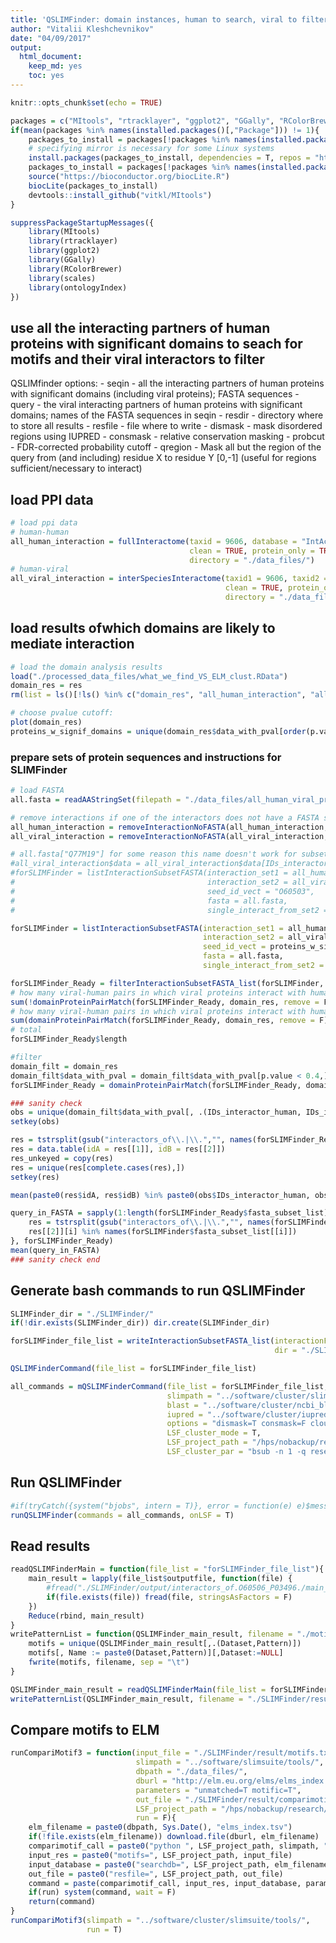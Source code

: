 ```yaml
---
title: 'QSLIMFinder: domain instances, human to search, viral to filter'
author: "Vitalii Kleshchevnikov"
date: "04/09/2017"
output: 
  html_document: 
    keep_md: yes
    toc: yes
---
```


```r
knitr::opts_chunk$set(echo = TRUE)

packages = c("MItools", "rtracklayer", "ggplot2", "GGally", "RColorBrewer", "R.utils", "ontologyIndex")
if(mean(packages %in% names(installed.packages()[,"Package"])) != 1){
    packages_to_install = packages[!packages %in% names(installed.packages()[,"Package"])]
    # specifying mirror is necessary for some Linux systems
    install.packages(packages_to_install, dependencies = T, repos = "http://mirrors.ebi.ac.uk/CRAN/")
    packages_to_install = packages[!packages %in% names(installed.packages()[,"Package"])]
    source("https://bioconductor.org/biocLite.R")
    biocLite(packages_to_install)
    devtools::install_github("vitkl/MItools")
}

suppressPackageStartupMessages({
    library(MItools)
    library(rtracklayer)
    library(ggplot2)
    library(GGally)
    library(RColorBrewer)
    library(scales)
    library(ontologyIndex)
})
```

## use all the interacting partners of human proteins with significant domains to seach for motifs and their viral interactors to filter

QSLIMfinder options: 
- seqin - all the interacting partners of human proteins with significant domains (including viral proteins); FASTA sequences
- query - the viral interacting partners of human proteins with significant domains; names of the FASTA sequences in seqin
- resdir - directory where to store all results
- resfile - file where to write
- dismask - mask disordered regions using IUPRED
- consmask - relative conservation masking
- probcut - FDR-corrected probability cutoff
- qregion - Mask all but the region of the query from (and including) residue X to residue Y [0,-1] (useful for regions sufficient/necessary to interact)

## load PPI data

```r
# load ppi data
# human-human
all_human_interaction = fullInteractome(taxid = 9606, database = "IntActFTP", format = "tab27",
                                        clean = TRUE, protein_only = TRUE,
                                        directory = "./data_files/")
# human-viral
all_viral_interaction = interSpeciesInteractome(taxid1 = 9606, taxid2 = 10239, database = "IntActFTP", format = "tab27",
                                                clean = TRUE, protein_only = TRUE, 
                                                directory = "./data_files/")
```

## load results ofwhich domains are likely to mediate interaction
```r
# load the domain analysis results
load("./processed_data_files/what_we_find_VS_ELM_clust.RData")
domain_res = res
rm(list = ls()[!ls() %in% c("domain_res", "all_human_interaction", "all_viral_interaction")])

# choose pvalue cutoff:
plot(domain_res)
proteins_w_signif_domains = unique(domain_res$data_with_pval[order(p.value, decreasing = F)[1:300], IDs_interactor_human])
```

### prepare sets of protein sequences and instructions for SLIMFinder

```r
# load FASTA
all.fasta = readAAStringSet(filepath = "./data_files/all_human_viral_proteins.fasta", format = "fasta")

# remove interactions if one of the interactors does not have a FASTA sequence
all_human_interaction = removeInteractionNoFASTA(all_human_interaction, all.fasta)
all_viral_interaction = removeInteractionNoFASTA(all_viral_interaction, all.fasta)

# all.fasta["Q77M19"] for some reason this name doesn't work for subsetting, that's why I need recodeFASTA()
#all_viral_interaction$data = all_viral_interaction$data[IDs_interactor_A == "O60503",]
#forSLIMFinder = listInteractionSubsetFASTA(interaction_set1 = all_human_interaction, 
#                                           interaction_set2 = all_viral_interaction, 
#                                           seed_id_vect = "O60503",
#                                           fasta = all.fasta,
#                                           single_interact_from_set2 = T, set1_only = T)

forSLIMFinder = listInteractionSubsetFASTA(interaction_set1 = all_human_interaction, 
                                           interaction_set2 = all_viral_interaction, 
                                           seed_id_vect = proteins_w_signif_domains,
                                           fasta = all.fasta,
                                           single_interact_from_set2 = T, set1_only = T)

forSLIMFinder_Ready = filterInteractionSubsetFASTA_list(forSLIMFinder,  length_set1_min = 3, length_set2_min = 1)
# how many viral-human pairs in which viral proteins interact with human protein (with relevant domain) but are not associated with the domain
sum(!domainProteinPairMatch(forSLIMFinder_Ready, domain_res, remove = F))
# how many viral-human pairs in which viral proteins interact with human protein (with relevant domain) and are associated with the domain
sum(domainProteinPairMatch(forSLIMFinder_Ready, domain_res, remove = F))
# total
forSLIMFinder_Ready$length

#filter
domain_filt = domain_res
domain_filt$data_with_pval = domain_filt$data_with_pval[p.value < 0.4,]
forSLIMFinder_Ready = domainProteinPairMatch(forSLIMFinder_Ready, domain_filt, remove = T)

### sanity check
obs = unique(domain_filt$data_with_pval[, .(IDs_interactor_human, IDs_interactor_viral)])
setkey(obs)

res = tstrsplit(gsub("interactors_of\\.|\\.","", names(forSLIMFinder_Ready$fasta_subset_list)), ":")
res = data.table(idA = res[[1]], idB = res[[2]])
res_unkeyed = copy(res)
res = unique(res[complete.cases(res),])
setkey(res)

mean(paste0(res$idA, res$idB) %in% paste0(obs$IDs_interactor_human, obs$IDs_interactor_viral))

query_in_FASTA = sapply(1:length(forSLIMFinder_Ready$fasta_subset_list), function(i, forSLIMFinder){
    res = tstrsplit(gsub("interactors_of\\.|\\.","", names(forSLIMFinder$fasta_subset_list)), ":")
    res[[2]][i] %in% names(forSLIMFinder$fasta_subset_list[[i]])
}, forSLIMFinder_Ready)
mean(query_in_FASTA)
### sanity check end
```

## Generate bash commands to run QSLIMFinder

```r
SLIMFinder_dir = "./SLIMFinder/"
if(!dir.exists(SLIMFinder_dir)) dir.create(SLIMFinder_dir)

forSLIMFinder_file_list = writeInteractionSubsetFASTA_list(interactionFASTA_list = forSLIMFinder_Ready,
                                                           dir = "./SLIMFinder/")

QSLIMFinderCommand(file_list = forSLIMFinder_file_list)

all_commands = mQSLIMFinderCommand(file_list = forSLIMFinder_file_list, 
                                   slimpath = "../software/cluster/slimsuite/tools/qslimfinder.py", 
                                   blast = "../software/cluster/ncbi_blast_2.6.0/bin/", 
                                   iupred = "../software/cluster/iupred/iupred",
                                   options = "dismask=T consmask=F cloudfix=T probcut=0.3 iuchdir=T",
                                   LSF_cluster_mode = T,
                                   LSF_project_path = "/hps/nobackup/research/petsalaki/users/vitalii/vitalii/viral_project/",
                                   LSF_cluster_par = "bsub -n 1 -q research-rh7 -M 100 -R \"rusage[mem=100]\"")
```

## Run QSLIMFinder

```r
#if(tryCatch({system("bjobs", intern = T)}, error = function(e) e)$message != "error in running command") onLSF = T else onLSF = F
runQSLIMFinder(commands = all_commands, onLSF = T)
```

## Read results

```r
readQSLIMFinderMain = function(file_list = "forSLIMFinder_file_list"){
    main_result = lapply(file_list$outputfile, function(file) {
        #fread("./SLIMFinder/output/interactors_of.O60506_P03496./main_result", stringsAsFactors = F)
        if(file.exists(file)) fread(file, stringsAsFactors = F)
    })
    Reduce(rbind, main_result)
}
writePatternList = function(QSLIMFinder_main_result, filename = "./motifs.txt") {
    motifs = unique(QSLIMFinder_main_result[,.(Dataset,Pattern)])
    motifs[, Name := paste0(Dataset,Pattern)][,Dataset:=NULL]
    fwrite(motifs, filename, sep = "\t")
}

QSLIMFinder_main_result = readQSLIMFinderMain(file_list = forSLIMFinder_file_list)
writePatternList(QSLIMFinder_main_result, filename = "./SLIMFinder/result/motifs.txt")
```

## Compare motifs to ELM

```r
runCompariMotif3 = function(input_file = "./SLIMFinder/result/motifs.txt",
                            slimpath = "../software/slimsuite/tools/",
                            dbpath = "./data_files/",
                            dburl = "http://elm.eu.org/elms/elms_index.tsv",
                            parameters = "unmatched=T motific=T", 
                            out_file = "./SLIMFinder/result/comparimotif.tdt",
                            LSF_project_path = "/hps/nobackup/research/petsalaki/users/vitalii/vitalii/viral_project/",
                            run = F){
    elm_filename = paste0(dbpath, Sys.Date(), "elms_index.tsv")
    if(!file.exists(elm_filename)) download.file(dburl, elm_filename)
    comparimotif_call = paste0("python ", LSF_project_path, slimpath, "comparimotif_V3.py")
    input_res = paste0("motifs=", LSF_project_path, input_file)
    input_database = paste0("searchdb=", LSF_project_path, elm_filename) 
    out_file = paste0("resfile=", LSF_project_path, out_file)
    command = paste(comparimotif_call, input_res, input_database, parameters, out_file)
    if(run) system(command, wait = F)
    return(command)
}
runCompariMotif3(slimpath = "../software/cluster/slimsuite/tools/",
                 run = T)
```
